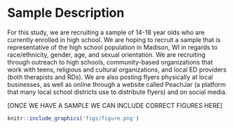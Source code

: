 # Sample Description
For this study, we are recruiting a sample of 14-18 year olds who are currently enrolled in high school. We are hoping to recruit a sample that is representative of the high school population in Madison, WI in regards to race/ethnicity, gender, age, and sexual orientation. We are recruiting through outreach to high schools, community-based organizations that work with teens, religious and cultural organizations, and local ED providers (both therapists and RDs). We are also posting flyers physically at local businesses, as well as online through a website called PeachJar (a platform that many local school districts use to distribute flyers) and on social media. 

[ONCE WE HAVE A SAMPLE WE CAN INCLUDE CORRECT FIGURES HERE]

```r
knitr::include_graphics('figs/figure.png')
```

